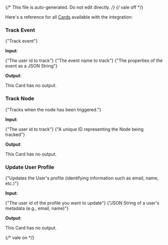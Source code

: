 {/* This file is auto-generated. Do not edit directly. */}
{/* vale off */}

Here's a reference for all [Cards](/learn/reference/cards/introduction) available with the integration:

### Track Event

<span>{"Track event"}</span>

**Input**:

<Expandable title="input fields">
  <ResponseField
    name="userId"
    type="string"
    required
  >
    <span>{"The user id to track"}</span>
  </ResponseField>
  <ResponseField
    name="eventName"
    type="string"
    required
  >
    <span>{"The event name to track"}</span>
  </ResponseField>
  <ResponseField
    name="eventPayload"
    type="string"
  >
    <span>{"The properties of the event as a JSON String"}</span>
  </ResponseField>
</Expandable>

**Output**:

This Card has no output.

### Track Node

<span>{"Tracks when the node has been triggered."}</span>

**Input**:

<Expandable title="input fields">
  <ResponseField
    name="userId"
    type="string"
    required
  >
    <span>{"The user id to track"}</span>
  </ResponseField>
  <ResponseField
    name="nodeId"
    type="string"
    required
  >
    <span>{"A unique ID representing the Node being tracked"}</span>
  </ResponseField>
</Expandable>

**Output**:

This Card has no output.

### Update User Profile

<span>{"Updates the User's profile (identifying information such as email, name, etc.)"}</span>

**Input**:

<Expandable title="input fields">
  <ResponseField
    name="userId"
    type="string"
    required
  >
    <span>{"The user id of the profile you want to update"}</span>
  </ResponseField>
  <ResponseField
    name="userProfile"
    type="string"
  >
    <span>{"JSON String of a user's metadata (e.g., email, name)"}</span>
  </ResponseField>
</Expandable>

**Output**:

This Card has no output.


{/* vale on */}